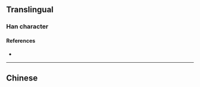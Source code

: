 {{character info/new}}
{{also|渙}}
==Translingual==

===Han character===
{{Han char|rn=85|rad=水|as=07|sn=10|four=|canj=ENBK,XENBK|ids=⿰氵奂}}

====References====
* {{Han ref|kx=0627.311|hdz=31631.010|uh=6DA3|ud=28067}}

----

==Chinese==
{{zh-see|渙}}